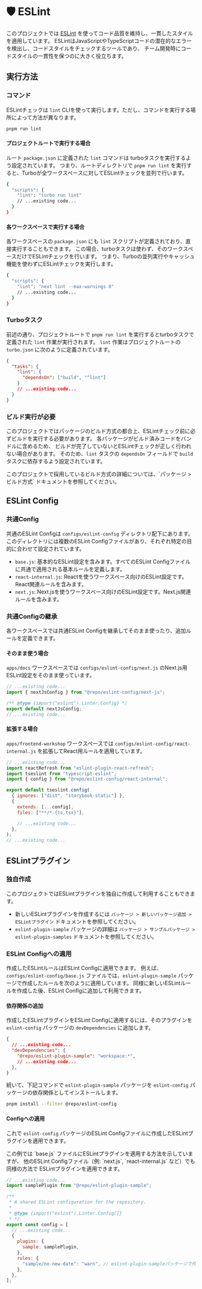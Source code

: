 
# 🛡️ ESLint

このプロジェクトでは [ESLint](https://eslint.org/) を使ってコード品質を維持し、一貫したスタイルを適用しています。
ESLintはJavaScriptやTypeScriptコードの潜在的なエラーを検出し、コードスタイルをチェックするツールであり、
チーム開発時にコードスタイルの一貫性を保つのに大きく役立ちます。

## 実行方法

### コマンド

ESLintチェックは `lint` CLIを使って実行します。ただし、コマンドを実行する場所によって方法が異なります。

```bash
pnpm run lint
```

#### プロジェクトルートで実行する場合

ルート `package.json` に定義された `lint` コマンドは turboタスクを実行するよう設定されています。
つまり、ルートディレクトリで `pnpm run lint` を実行すると、Turboが全ワークスペースに対してESLintチェックを並列で行います。

```bash filename="package.json" {3}
{
  "scripts": {
    "lint": "turbo run lint"
    // ...existing code...
  }
}
```

#### 各ワークスペースで実行する場合

各ワークスペースの `package.json` にも `lint` スクリプトが定義されており、直接実行することもできます。
この場合、turboタスクは使わず、そのワークスペースだけでESLintチェックを行います。
つまり、Turboの並列実行やキャッシュ機能を使わずにESLintチェックを実行します。

```bash filename="apps/docs/package.json" {3}
{
  "scripts": {
    "lint": "next lint --max-warnings 0"
    // ...existing code...
  }
}
```

### Turboタスク

前述の通り、プロジェクトルートで `pnpm run lint` を実行するとturboタスクで定義された `lint` 作業が実行されます。
`lint` 作業はプロジェクトルートの `turbo.json` に次のように定義されています。

```json filename="turbo.json" {3-5}
{
  "tasks": {
    "lint": {
      "dependsOn": ["build", "^lint"]
    }
    // ...existing code...
  }
}
```

### ビルド実行が必要

このプロジェクトではパッケージのビルド方式の都合上、ESLintチェック前に必ずビルドを実行する必要があります。
各パッケージがビルド済みコードをバンドルに含めるため、
ビルドが完了していないとESLintチェックが正しく行われない場合があります。
そのため、`lint` タスクの `dependsOn` フィールドで `build` タスクに依存するよう設定されています。

<Callout type="info">
  このプロジェクトで採用しているビルド方式の詳細については、<LocalizedLink href="/packages/build-process">`パッケージ > ビルド方式`</LocalizedLink> ドキュメントを参照してください。
</Callout>

## ESLint Config

### 共通Config

共通のESLint Configは `configs/eslint-config` ディレクトリ配下にあります。
このディレクトリには複数のESLint Configファイルがあり、それぞれ特定の目的に合わせて設定されています。

- `base.js`: 基本的なESLint設定を含みます。すべてのESLint Configファイルに共通で適用される基本ルールを定義します。
- `react-internal.js`: Reactを使うワークスペース向けのESLint設定です。React関連ルールを含みます。
- `next.js`: Next.jsを使うワークスペース向けのESLint設定です。Next.js関連ルールを含みます。

### 共通Configの継承

各ワークスペースでは共通ESLint Configを継承してそのまま使ったり、追加ルールを定義できます。

#### そのまま使う場合

`apps/docs` ワークスペースでは `configs/eslint-config/next.js` のNext.js用ESLint設定をそのまま使っています。

```js filename="apps/docs/.eslintrc.js" {1,4}
// ...existing code...
import { nextJsConfig } from "@repo/eslint-config/next-js";

/** @type {import("eslint").Linter.Config} */
export default nextJsConfig;
// ...existing code...
```

#### 拡張する場合

`apps/frontend-workshop` ワークスペースでは `configs/eslint-config/react-internal.js` を拡張してReact用ルールを適用しています。

```js filename="apps/frontend-workshop/eslint.config.js" {3,8}
// ...existing code...
import reactRefresh from "eslint-plugin-react-refresh";
import tseslint from "typescript-eslint";
import { config } from "@repo/eslint-config/react-internal";

export default tseslint.config(
  { ignores: ["dist", "storybook-static"] },
  {
    extends: [...config],
    files: ["**/*.{ts,tsx}"],

    // ...existing code...
  },
);
// ...existing code...
```

## ESLintプラグイン

### 独自作成

このプロジェクトではESLintプラグインを独自に作成して利用することもできます。

- 新しいESLintプラグインを作成するには <LocalizedLink href="/packages/add-new-package/eslint-plugin">`パッケージ > 新しいパッケージ追加 > ESLintプラグイン`</LocalizedLink> ドキュメントを参照してください。
- `eslint-plugin-sample` パッケージの詳細は <LocalizedLink href="/packages/default-packages/eslint-plugin-sample">`パッケージ > サンプルパッケージ > eslint-plugin-samples`</LocalizedLink> ドキュメントを参照してください。

### ESLint Configへの適用

作成したESLintルールはESLint Configに適用できます。
例えば、`configs/eslint-config/base.js` ファイルでは、`eslint-plugin-sample` パッケージで作成したルールを次のように適用しています。
同様に新しいESLintルールを作成した後、ESLint Configに追加して利用できます。

#### 依存関係の追加

作成したESLintプラグインをESLint Configに適用するには、そのプラグインを `eslint-config` パッケージの `devDependencies` に追加します。

```json filename="configs/eslint-config/package.json" {4}
{
  // ...existing code...
  "devDependencies": {
    "@repo/eslint-plugin-sample": "workspace:*",
    // ...existing code...
  },
}
```

続いて、下記コマンドで `eslint-plugin-sample` パッケージを `eslint-config` パッケージの依存関係としてインストールします。

```bash
pnpm install --filter @repo/eslint-config
```

#### Configへの適用

これで `eslint-config` パッケージのESLint Configファイルに作成したESLintプラグインを適用できます。

<Callout type="info">
  この例では `base.js` ファイルにESLintプラグインを適用する方法を示していますが、
  他のESLint Configファイル（例: `next.js`, `react-internal.js` など）でも同様の方法で
  ESLintプラグインを適用できます。
</Callout>

```js filename="configs/eslint-config/base.js" {2,13}
// ...existing code...
import samplePlugin from "@repo/eslint-plugin-sample";

/**
 * A shared ESLint configuration for the repository.
 *
 * @type {import("eslint").Linter.Config[]}
 * */
export const config = [
  // ...existing code...
  {
    plugins: {
      sample: samplePlugin,
    },
    rules: {
      "sample/no-new-date": "warn", // eslint-plugin-sampleパッケージで作成したルールを適用
    },
  },
];
```